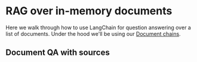# RAG over in-memory documents

Here we walk through how to use LangChain for question answering over a list of documents. Under the hood we'll be using our [Document chains](/docs/modules/chains/document/).


<Example/>

## Document QA with sources


<ExampleWithSources/>
